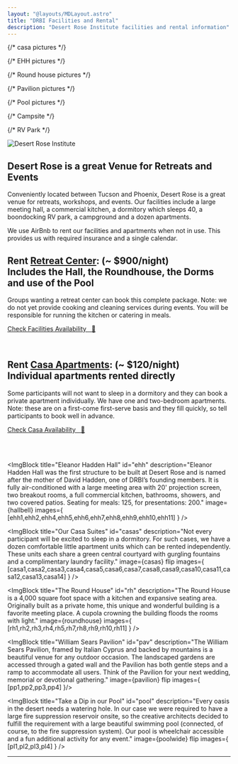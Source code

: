 ```yaml
---
layout: "@layouts/MDLayout.astro"
title: "DRBI Facilities and Rental"
description: "Desert Rose Institute facilities and rental information"
---
```




{/* casa pictures */}

{/* EHH pictures */}

{/* Round house pictures */}

{/* Pavilion pictures */}

{/* Pool pictures */}

{/* Campsite */}

{/* RV Park */}


<Image src={drbiimg} alt="Desert Rose Institute"
       class="h-auto max-h-64 w-full md:w-4/5 mx-auto object-cover object-center rounded-lg mb-8" />


## Desert Rose is a great Venue for Retreats and Events

Conveniently located between Tucson and Phoenix, Desert Rose is a great venue for retreats, workshops, and events. Our facilities include a large meeting hall, a commercial kitchen, a dormitory which sleeps 40, a boondocking RV park, a campground and a dozen apartments.

We use AirBnb to rent our facilities and apartments when not in use. This provides us with required insurance and a single calendar.


## Rent <u>Retreat Center</u>: (~ $900/night)<br/> __Includes the Hall, the Roundhouse, the Dorms and use of the Pool__

Groups wanting a retreat center can book this complete package. Note: we do not yet provide cooking and cleaning services during events. You will be responsible for running the kitchen or catering in meals.

<a class="text-lg text-white bg-green-700 rounded-md p-3 hover:text-white hover:bold no-underline hover:underline ml-12 float-right" href="https://www.airbnb.com/rooms/784712974810930244?guests=1&adults=1&s=67&unique_share_id=4ec9c928-c71c-4db1-969d-761dc1003bc3" target="_blank"> Check Facilities Availability &nbsp; 📅 </a>

<br/>

## Rent <u>Casa Apartments</u>: (~ $120/night)<br/>  __Individual apartments rented directly__

Some participants will not want to sleep in a dormitory and they can book a private apartment individually. We have one and two-bedroom apartments. Note: these are on a first-come first-serve basis and they fill quickly, so tell participants to book well in advance.

<a class="text-lg text-white bg-green-700 rounded-md p-3 hover:text-white hover:bold no-underline hover:underline ml-12 float-right" href="https://bit.ly/drbi-rentals" target="_blank"> Check Casa Availability &nbsp; 📅 </a>

<br/><br/>


<ImgBlock title="Eleanor Hadden Hall" id="ehh"
  description="Eleanor Hadden Hall was the first structure to be built at Desert Rose and is named after the mother of David Hadden, one of DRBI’s founding members.  It is fully air-conditioned with a large meeting area with 20' projection screen, two breakout rooms, a full commercial kitchen, bathrooms, showers, and two covered patios. Seating for meals: 125, for presentations: 200."
  image={hallbell}
  images={ [ehh1,ehh2,ehh4,ehh5,ehh6,ehh7,ehh8,ehh9,ehh10,ehh11] } />


<ImgBlock title="Our Casa Suites" id="casas"
  description="Not every participant will be excited to sleep in a dormitory. For such cases, we have a dozen comfortable little apartment units which can be rented independently. These units each share a green central courtyard with gurgling fountains and a complimentary laundry facility."
  image={casas} flip
  images={ [casa1,casa2,casa3,casa4,casa5,casa6,casa7,casa8,casa9,casa10,casa11,casa12,casa13,casa14] } />


<ImgBlock title="The Round House" id="rh"
  description="The Round House is a 4,000 square foot space with a kitchen and expansive seating area. Originally built as a private home, this unique and wonderful building is a favorite meeting place. A cupola crowning the building floods the rooms with light."
  image={roundhouse}
  images={ [rh1,rh2,rh3,rh4,rh5,rh7,rh8,rh9,rh10,rh11] } />



<ImgBlock title="William Sears Pavilion" id="pav"
  description="The William Sears Pavilion, framed by Italian Cyprus and backed by mountains is a beautiful venue for any outdoor occasion. The landscaped gardens are accessed through a gated wall and the Pavilion has both gentle steps and a ramp to accommodate all users. Think of the Pavilion for your next wedding, memorial or devotional gathering."
  image={pavilion} flip
  images={ [pp1,pp2,pp3,pp4] }/>



<ImgBlock title="Our Dormitory" id="guf"
  description="Our dormitory bulding (Guffy Center) has two wings, each with 20-beds and an attached studio apartment. Each dormitory wing sleeps 20 and includes a commercial bathroom with showers. The dormitory is rustic, but comfortable."
  image={guffy1}  />



<ImgBlock title="Take a Dip in our Pool" id="pool"
  description="Every oasis in the desert needs a watering hole. In our case we were required to have a large fire suppression reservoir onsite, so the creative architects decided to fulfill the requirement with a large beautiful swimming pool (connected, of course, to the fire suppression system). Our pool is wheelchair accessible and a fun additional activity for any event."
  image={poolwide} flip
  images={ [pl1,pl2,pl3,pl4] } />



<ImgBlock title="Campsite" id="camp"
  description="This year we will be developing an experimental campsite to provide overflow housing for appropriate events. Our initial camp will have a dozen sites spread out in a Mesquite grove near the guffy center."
  image={camp1}
/>


<ImgBlock title="RV Park" id="rv"
  description="Our new 5-acre RV Park is in the early stages, with only boondocking capabilities (which means parking, water and dump-station only). We hope to expand this in the future to provide a destination for snowbirding winter participants and volunteers."
  flip
  image={dronerv}
   />
<hr/>








